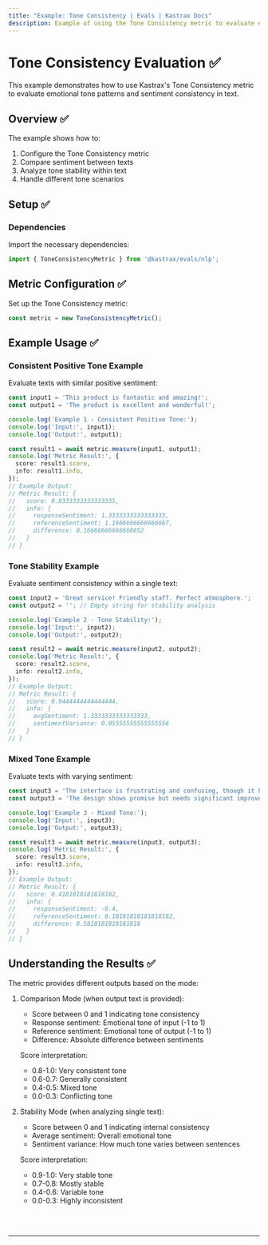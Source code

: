 ```yaml
---
title: "Example: Tone Consistency | Evals | Kastrax Docs"
description: Example of using the Tone Consistency metric to evaluate emotional tone patterns and sentiment consistency in text.
---
```



# Tone Consistency Evaluation ✅

This example demonstrates how to use Kastrax's Tone Consistency metric to evaluate emotional tone patterns and sentiment consistency in text.

## Overview ✅

The example shows how to:

1. Configure the Tone Consistency metric
2. Compare sentiment between texts
3. Analyze tone stability within text
4. Handle different tone scenarios

## Setup ✅

### Dependencies

Import the necessary dependencies:

```typescript copy showLineNumbers filename="src/index.ts"
import { ToneConsistencyMetric } from '@kastrax/evals/nlp';
```

## Metric Configuration ✅

Set up the Tone Consistency metric:

```typescript copy showLineNumbers{4} filename="src/index.ts"
const metric = new ToneConsistencyMetric();
```

## Example Usage ✅

### Consistent Positive Tone Example

Evaluate texts with similar positive sentiment:

```typescript copy showLineNumbers{7} filename="src/index.ts"
const input1 = 'This product is fantastic and amazing!';
const output1 = 'The product is excellent and wonderful!';

console.log('Example 1 - Consistent Positive Tone:');
console.log('Input:', input1);
console.log('Output:', output1);

const result1 = await metric.measure(input1, output1);
console.log('Metric Result:', {
  score: result1.score,
  info: result1.info,
});
// Example Output:
// Metric Result: {
//   score: 0.8333333333333335,
//   info: {
//     responseSentiment: 1.3333333333333333,
//     referenceSentiment: 1.1666666666666667,
//     difference: 0.16666666666666652
//   }
// }
```

### Tone Stability Example

Evaluate sentiment consistency within a single text:

```typescript copy showLineNumbers{21} filename="src/index.ts"
const input2 = 'Great service! Friendly staff. Perfect atmosphere.';
const output2 = ''; // Empty string for stability analysis

console.log('Example 2 - Tone Stability:');
console.log('Input:', input2);
console.log('Output:', output2);

const result2 = await metric.measure(input2, output2);
console.log('Metric Result:', {
  score: result2.score,
  info: result2.info,
});
// Example Output:
// Metric Result: {
//   score: 0.9444444444444444,
//   info: {
//     avgSentiment: 1.3333333333333333,
//     sentimentVariance: 0.05555555555555556
//   }
// }
```

### Mixed Tone Example

Evaluate texts with varying sentiment:

```typescript copy showLineNumbers{35} filename="src/index.ts"
const input3 = 'The interface is frustrating and confusing, though it has potential.';
const output3 = 'The design shows promise but needs significant improvements to be usable.';

console.log('Example 3 - Mixed Tone:');
console.log('Input:', input3);
console.log('Output:', output3);

const result3 = await metric.measure(input3, output3);
console.log('Metric Result:', {
  score: result3.score,
  info: result3.info,
});
// Example Output:
// Metric Result: {
//   score: 0.4181818181818182,
//   info: {
//     responseSentiment: -0.4,
//     referenceSentiment: 0.18181818181818182,
//     difference: 0.5818181818181818
//   }
// }
```

## Understanding the Results ✅

The metric provides different outputs based on the mode:

1. Comparison Mode (when output text is provided):
   - Score between 0 and 1 indicating tone consistency
   - Response sentiment: Emotional tone of input (-1 to 1)
   - Reference sentiment: Emotional tone of output (-1 to 1)
   - Difference: Absolute difference between sentiments

   Score interpretation:
   - 0.8-1.0: Very consistent tone
   - 0.6-0.7: Generally consistent
   - 0.4-0.5: Mixed tone
   - 0.0-0.3: Conflicting tone

2. Stability Mode (when analyzing single text):
   - Score between 0 and 1 indicating internal consistency
   - Average sentiment: Overall emotional tone
   - Sentiment variance: How much tone varies between sentences

   Score interpretation:
   - 0.9-1.0: Very stable tone
   - 0.7-0.8: Mostly stable
   - 0.4-0.6: Variable tone
   - 0.0-0.3: Highly inconsistent

<br />
<br />
<hr className="dark:border-[#404040] border-gray-300" />
<br />
<br />
<GithubLink
  link={
    "https://github.com/kastrax-ai/kastrax/blob/main/examples/basics/evals/tone-consistency"
  }
/> 